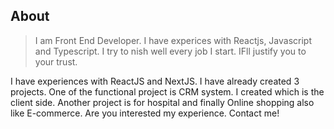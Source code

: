 ## About

> I am Front End Developer. I have
> experices with Reactjs, Javascript
> and Typescript. I try to nish well
> every job I start. IFll justify you to
> your trust.

I have experiences with ReactJS and NextJS. I have already
created 3 projects. One of the functional project is CRM system. I created which is the client side.
Another project is for hospital and finally Online shopping also like E-commerce. Are you interested my experience. Contact me!
